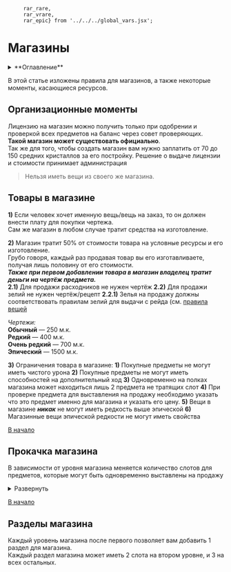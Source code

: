          rar_rare,
         rar_vrare,
         rar_epic} from '../../../global_vars.jsx';


# Магазины

<details>
    <summary> **Оглавление** </summary>

    %toc%
</details>

В этой статье изложены правила для магазинов, а также некоторые моменты, касающиеся ресурсов.

## Организационные моменты

Лицензию на магазин можно получить только при одобрении и проверкой всех предметов на баланс через совет проверяющих.  
**Такой магазин может существовать официально**.  
Так же для того, чтобы создать магазин вам нужно заплатить от 70 до 150 средних кристаллов за его постройку. Решение о выдаче лицензии и стоимости принимает администрация

> Нельзя иметь вещи из своего же магазина.

## Товары в магазине

**1)** Если человек хочет именную вещь/вещь на заказ, то он должен внести плату для покупки чертежа.  
Сам же магазин в любом случае тратит средства на изготовление.

**2)** Магазин тратит 50% от стоимости товара на условные ресурсы и его изготовление.  
Грубо говоря, каждый раз продавая товар вы его изготавливаете, получая лишь половину от его стоимости.  
_**Также при первом добавлении товара в магазин владелец тратит деньги на чертёж предмета.**_  
**2.1)** Для продажи расходников не нужен чертёж
**2.2)** Для продажи зелий не нужен чертёж/рецепт
**2.2.1)** Зелья на продажу должны соответствовать правилам зелий для выдачи с рейда (см. [правила вещей](/rule/items#зелья)

_Чертежи:_  
**Обычный** — 250 м.к.  
**Редкий** — 400 м.к.  
**Очень редкий** — 700 м.к.  
**Эпический** — 1500 м.к.  

**3)** Ограничения товара в магазине:
   **1)** Покупные предметы не могут иметь чистого урона
   **2)** Покупные предметы не могут иметь способностей на дополнительный ход
   **3)** Одновременно на полках магазина может находиться лишь 2 предмета не тратящих слот
   **4)** При проверке предмета для выставления на продажу необходимо указать что это предмет именно для магазина и указать его цену.
   **5)** Вещи в магазине **_никак_** не могут иметь редкость выше эпической
   **6)** Магазинные вещи эпической редкости не могут иметь свойства

[В начало](#top)

## Прокачка магазина

В зависимости от уровня магазина меняется количество слотов для предметов, которые могут быть одновременно выставлены на продажу

<details className={'table-container'}>
    <summary>Развернуть</summary>
<div className={'table-div'}>

| Уровень | Максимум вещей |                    Макс. редкость                    | Стоимость улучшения (мк) |
|:-------:|:--------------:|:----------------------------------------------------:|-------------------------:|
|    1    |       4        | **<ColorStr text={'Обычная'} color={rar_common}/>**  |                    Старт |
|    2    |       6        |   **<ColorStr color={rar_rare} text={'Редкая'}/>**   |                    5.000 |
|    3    |       8        | **<ColorStr color={rar_vrare} text={'Оч редкая'}/>** |                    8.000 |
|    4    |       10       | **<ColorStr color={rar_epic} text={'Эпическая'}/>**  |                   10.000 |

</div>
</details>

[В начало](#top)

## Разделы магазина

Каждый уровень магазина после первого позволяет вам добавить 1 раздел для магазина.  
Каждый раздел магазина может иметь 2 слота на втором уровне, и 3 на всех остальных.
